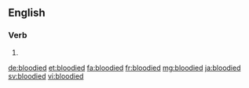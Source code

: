 ==English==

===Verb===
{{head|en}}

# {{en-past of|bloody}}

[[de:bloodied]]
[[et:bloodied]]
[[fa:bloodied]]
[[fr:bloodied]]
[[mg:bloodied]]
[[ja:bloodied]]
[[sv:bloodied]]
[[vi:bloodied]]